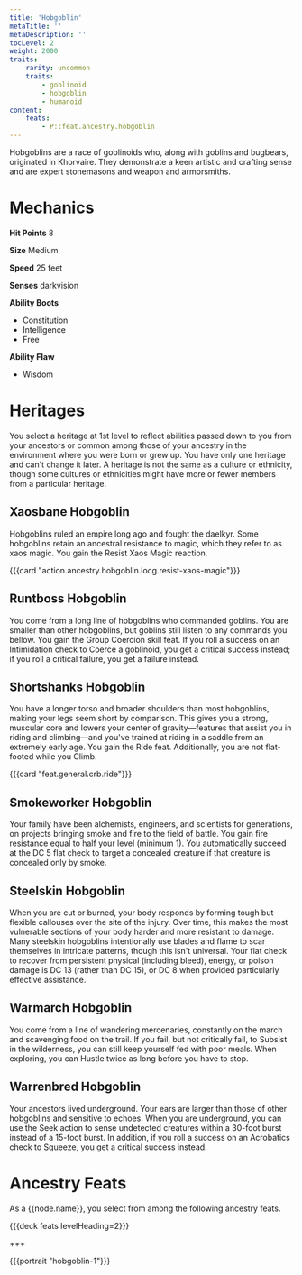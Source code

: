 ```yaml
---
title: 'Hobgoblin'
metaTitle: ''
metaDescription: ''
tocLevel: 2
weight: 2000
traits:
    rarity: uncommon
    traits:
        - goblinoid
        - hobgoblin
        - humanoid
content:
    feats:
        - P::feat.ancestry.hobgoblin
---
```


Hobgoblins are a race of goblinoids who, along with goblins and bugbears, originated in Khorvaire. They demonstrate a keen artistic and crafting sense and are expert stonemasons and weapon and armorsmiths.

# Mechanics

**Hit Points** 8

**Size** Medium

**Speed** 25 feet

**Senses** darkvision

**Ability Boots**

-   Constitution
-   Intelligence
-   Free

**Ability Flaw**

-   Wisdom

# Heritages

You select a heritage at 1st level to reflect abilities passed down to you from your ancestors or common among those of your ancestry in the environment where you were born or grew up. You have only one heritage and can't change it later. A heritage is not the same as a culture or ethnicity, though some cultures or ethnicities might have more or fewer members from a particular heritage.

## Xaosbane Hobgoblin

Hobgoblins ruled an empire long ago and fought the daelkyr. Some hobgoblins retain an ancestral resistance to magic, which they refer to as xaos magic. You gain the Resist Xaos Magic reaction.

{{{card "action.ancestry.hobgoblin.locg.resist-xaos-magic"}}}

## Runtboss Hobgoblin

You come from a long line of hobgoblins who commanded goblins. You are smaller than other hobgoblins, but goblins still listen to any commands you bellow. You gain the Group Coercion skill feat. If you roll a success on an Intimidation check to Coerce a goblinoid, you get a critical success instead; if you roll a critical failure, you get a failure instead.

## Shortshanks Hobgoblin

You have a longer torso and broader shoulders than most hobgoblins, making your legs seem short by comparison. This gives you a strong, muscular core and lowers your center of gravity—features that assist you in riding and climbing—and you've trained at riding in a saddle from an extremely early age. You gain the Ride feat. Additionally, you are not flat-footed while you Climb.

{{{card "feat.general.crb.ride"}}}

## Smokeworker Hobgoblin

Your family have been alchemists, engineers, and scientists for generations, on projects bringing smoke and fire to the field of battle. You gain fire resistance equal to half your level (minimum 1). You automatically succeed at the DC 5 flat check to target a concealed creature if that creature is concealed only by smoke.

## Steelskin Hobgoblin

When you are cut or burned, your body responds by forming tough but flexible callouses over the site of the injury. Over time, this makes the most vulnerable sections of your body harder and more resistant to damage. Many steelskin hobgoblins intentionally use blades and flame to scar themselves in intricate patterns, though this isn't universal. Your flat check to recover from persistent physical (including bleed), energy, or poison damage is DC 13 (rather than DC 15), or DC 8 when provided particularly effective assistance.

## Warmarch Hobgoblin

You come from a line of wandering mercenaries, constantly on the march and scavenging food on the trail. If you fail, but not critically fail, to Subsist in the wilderness, you can still keep yourself fed with poor meals. When exploring, you can Hustle twice as long before you have to stop.

## Warrenbred Hobgoblin

Your ancestors lived underground. Your ears are larger than those of other hobgoblins and sensitive to echoes. When you are underground, you can use the Seek action to sense undetected creatures within a 30-foot burst instead of a 15-foot burst. In addition, if you roll a success on an Acrobatics check to Squeeze, you get a critical success instead.

# Ancestry Feats

As a {{node.name}}, you select from among the following ancestry feats.

{{{deck feats levelHeading=2}}}

+++

{{{portrait "hobgoblin-1"}}}